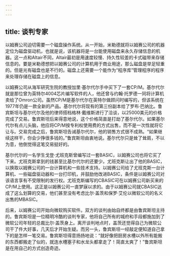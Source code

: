 ```yaml
---
---
---
```

title: 谈判专家
---




以姆赛公司迫切需要一个磁盘操作系统。从一开始，米勒德就将以姆赛公司的机器定位为磁盘驱动机，也就是说，该机器将是一台能使用磁盘来永久存储信息的机器。这一点和Altair不同，Altair最初是用速度较慢、持久性较差的卡式磁带来存储信息的。要是米勒德想把以姆赛公司的计算机用于商业用途，那么磁盘是举足轻重的。但是光有磁盘也是不行的。磁盘上还需要一个能作为“程序库”管理程序的程序来处理存储在磁盘上的信息。

以姆赛公司从海军研究生院的教授加里·基尔代尔手中买下了一套CP/M。基尔代尔就是那位曾为英特尔4004芯片编写软件的人，他还曾与约翰·托罗德一同将计算机卖给了Omron公司。虽然CP/M是基尔代尔在英特尔做顾问时编写的，但该系统在1977年仍是一款全新的产品。基尔代尔将现有的第三份副本给了罗布·巴纳比。鲁宾斯坦与基尔代尔及他的律师搭档格林·戴维斯进行了洽谈，以25000美元的价格完成了交易。鲁宾斯坦后来得意地说，这个价格简直是打劫了基尔代尔。如果基尔代尔有点儿头脑，他应将CP/M按专利权使用费的方式出售，而不是一次性就将它让与。交易完成之后，鲁宾斯坦告诫基尔代尔，他的销售方式很不成熟。“如果继续这样干，你会少挣很多钱的。”鲁宾斯坦由衷地说。基尔代尔只是耸了耸肩，不以为意，他倒觉得这笔交易挺好的。

基尔代尔的一名学生戈登·尤班克斯曾编写过一套BASIC，以姆赛公司也将它买了下来。尤班克斯拿到的钱甚至比基尔代尔的还要少。尤班克斯让出了他的BASIC，以换取以姆赛公司的一台计算机和一些技术支持。以姆赛公司给了尤班克斯一台计算机、一些磁盘驱动器和一台打印机，并鼓励他改进BASIC，条件是以姆赛公司对该语言享有不受限制的发行权。尤班克斯编写的CBASIC可在以姆赛公司新买来的CP/M上使用。这正是以姆赛公司一直梦寐以求的。由于以姆赛公司就CBASIC达成了这么划算的交易，他们甚至没有考虑比尔·盖茨和保罗·艾伦以微软公司的名义出售的MBASIC。

后来，以姆赛公司开始向微软购买软件。双方的谈判由始自终都是由鲁宾斯坦主持的。鲁宾斯坦是一位精明冷酷的谈判专家，他将自己所有的城府和手段都施加到了微软公司年轻的总裁比尔·盖茨身上。离开谈判地点时，盖茨还觉得自己为微软公司干了件大好事，几天后才开始生疑。而另一头，鲁宾斯坦一经敲定便知道自己拿下的是怎样一笔交易。鲁宾斯坦得意扬扬地说：“就好像把厨房水槽以外所有能搬的东西都搬走了似的，就连水槽塞子和水龙头都拿走了！简直太爽了！”鲁宾斯坦是在用自己的方式创造奇迹。